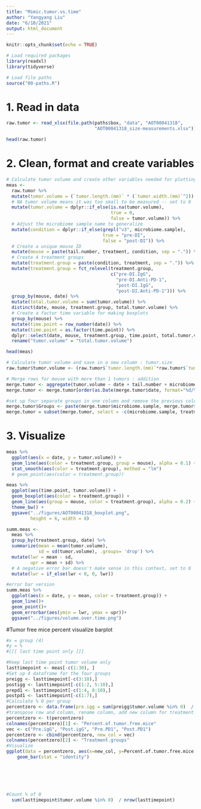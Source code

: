 ```yaml
---
title: "Mimic.tumor.vs.time"
author: "Yangyang Liu"
date: "6/10/2021"
output: html_document
---
```


```r
knitr::opts_chunk$set(echo = TRUE)

# Load required packages
library(readxl)
library(tidyverse)

# Load file paths
source("00-paths.R")
```

# 1. Read in data 

```r
raw.tumor <- read_xlsx(file.path(paths$box, "data", "AOT00041318",
                                 "AOT00041318_size-measurements.xlsx"))

head(raw.tumor)
```

# 2. Clean, format and create variables

```r
# Calculate tumor volume and create other variables needed for plotting
meas <- 
  raw.tumor %>%
  mutate(tumor.volume = (`tumor.length.(mm)` * (`tumor.width.(mm)`^2)) / 2) %>%
  # NA tumor volume means it was too small to be measured -- set to 0
  mutate(tumor.volume = dplyr::if_else(is.na(tumor.volume),
                                       true = 0,
                                       false = tumor.volume)) %>%
  # Adjust the microbiome sample name to generalize
  mutate(condition = dplyr::if_else(grepl("v3", microbiome.sample),
                                    true = "pre-DI",
                                    false = "post-DI")) %>%
  # Create a unique mouse ID
  mutate(mouse = paste(tail.number, treatment, condition, sep = ".")) %>%
  # Create 4 treatment groups
  mutate(treatment.group = paste(condition, treatment, sep = ".")) %>%
  mutate(treatment.group = fct_relevel(treatment.group,
                                       c("pre-DI.IgG",
                                         "pre-DI.Anti-PD-1",
                                         "post-DI.IgG",
                                         "post-DI.Anti-PD-1"))) %>%
  group_by(mouse, date) %>%
  mutate(total.tumor.volume = sum(tumor.volume)) %>%
  distinct(date, mouse, treatment.group, total.tumor.volume) %>%
  # Create a factor time variable for making boxplots
  group_by(mouse) %>%
  mutate(time.point = row_number(date)) %>%
  mutate(time.point = as.factor(time.point)) %>%
  dplyr::select(date, mouse, treatment.group, time.point, total.tumor.volume) %>%
  rename("tumor.volume" = "total.tumor.volume")

head(meas)
```

```r

# Calculate tumor volume and save in a new column : tumor.size
raw.tumor$tumor.volume <- (raw.tumor$`tumor.length.(mm)`*raw.tumor$`tumor.width.(mm)`*raw.tumor$`tumor.width.(mm)`)/2

# Merge rows for mouse with more than 1 tumors : addition
merge.tumor <- aggregate(tumor.volume ~ date + tail.number + microbiome.sample + treatment, FUN = sum, data=raw.tumor)
merge.tumor <- merge.tumor[order(as.Date(merge.tumor$date, format="%d/%m/%Y")),]

#set up four separate groups in one column and remove the previous columns
merge.tumor$Groups <- paste(merge.tumor$microbiome.sample, merge.tumor$treatment)
merge.tumor = subset(merge.tumor, select = -c(microbiome.sample, treatment) )


```


# 3. Visualize

```r
meas %>%
  ggplot(aes(x = date, y = tumor.volume)) +
  geom_line(aes(color = treatment.group, group = mouse), alpha = 0.1) +
  stat_smooth(aes(color = treatment.group), method = "lm")
  # geom_point(aes(color = treatment.group))
```

```r
meas %>%
  ggplot(aes(time.point, tumor.volume)) +
  geom_boxplot(aes(color = treatment.group)) +
  geom_line(aes(group = mouse, color = treatment.group), alpha = 0.2) +
  theme_bw() +
  ggsave("../figures/AOT00041318_boxplot.png",
         height = 6, width = 8)
```

```r
summ.meas <- 
  meas %>%
  group_by(treatment.group, date) %>%
  summarize(mean = mean(tumor.volume),
            sd = sd(tumor.volume), .groups= 'drop') %>%
  mutate(lwr = mean - sd,
         upr = mean + sd) %>%
  # A negative error bar doesn't make sense in this context, set to 0
  mutate(lwr = if_else(lwr < 0, 0, lwr))
```

```r
#error bar version
summ.meas %>%
  ggplot(aes(x = date, y = mean, color = treatment.group)) +
  geom_line()+
  geom_point()+
  geom_errorbar(aes(ymin = lwr, ymax = upr))+
  ggsave("../figures/volume.over.time.png")
```

#Tumor free mice percent visualize barplot

```r
#x = group (4)
#y = %
#[[[ last time point only ]]]

#Keep last time point tumor volume only
lasttimepoint <- meas[-c(1:30), ]
#Set up 4 dataframe for the four groups
preigg <- lasttimepoint[-c(3:10),]
postigg <- lasttimepoint[-c(1:2, 5:10),]
prepd1 <- lasttimepoint[-c(1:4, 8:10),]
postpd1 <- lasttimepoint[-c(1:7),]
#Calculate % 0 per group
percentzero <- data.frame(pre.igg = sum(preigg$tumor.volume %in% 0)  / nrow(preigg), post.igg = sum(postigg$tumor.volume %in% 0)  / nrow(postigg), pre.pd1 = sum(prepd1$tumor.volume %in% 0)  / nrow(prepd1), post.pd1 = sum(postpd1$tumor.volume %in% 0)  / nrow(postpd1))
#transpose row and column, rename column, add new column for treatment groups names
percentzero <- t(percentzero)
colnames(percentzero)[1] <- "Percent.of.tumor.free.mice"
vec <- c("Pre.igG", "Post.igG", "Pre.PD1", "Post.PD1")
percentzero <- cbind(percentzero, new_col = vec)
colnames(percentzero)[2] <- "Treatment.groups"
#Visualize
ggplot(data = percentzero, aes(x=new_col, y=Percent.of.tumor.free.mice)) + 
    geom_bar(stat = "identity")




  


```

```r
#Count % of 0
  sum(lasttimepoint$tumor.volume %in% 0)  / nrow(lasttimepoint)
```



